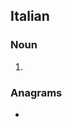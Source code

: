 ==Italian==

===Noun===
{{head|it|noun plural form|g=m}}

# {{plural of|it|contadino}}

===Anagrams===
* {{l|it|incitando}}